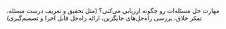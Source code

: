 مهارت حل مسئله‌ات رو چگونه ارزیابی می‌کنی؟ (مثل تحقیق و تعریف درست مسئله، تفکر خلاق، بررسی راه‌حل‌های جایگزین، ارائه راه‌حل قابل اجرا و تصمیم‌گیری)
